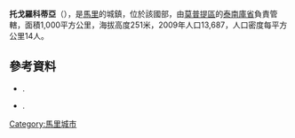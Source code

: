 '''托戈羅科蒂亞'''（{{lang-fr|Togoro Kotia}}），是[[馬里|馬里]]的城鎮，位於該國部，由[[莫普提區|莫普提區]]的[[泰南庫省|泰南庫省]]負責管轄，面積1,000平方公里，海拔高度251米，2009年人口13,687，人口密度每平方公里14人。

==參考資料==
*{{citation | title=Plan de Sécurité Alimentaire Commune Rurale de Togoro-Kotia 2006-2010 | publisher=Commissariat à la Sécurité Alimentaire, République du Mali, USAID-Mali | year=2006 | url=http://www.aec.msu.edu/fs2/mali_fd_strtgy/plans/mopti/tenenkou/psa_togoro-kotia.pdf | language=fr | deadurl=yes | archiveurl=https://web.archive.org/web/20120915063725/http://www.aec.msu.edu/fs2/mali_fd_strtgy/plans/mopti/tenenkou/psa_togoro-kotia.pdf | archivedate=2012年9月15日 | df= }}.
*{{citation
 |url         = http://instat.gov.ml/documentation/mopti.pdf
 |publisher   = République de Mali: Institut National de la Statistique
 |title       = Resultats Provisoires RGPH 2009 (Région de Mopti)
 |language    = fr
 |deadurl     = yes
 |archiveurl  = https://www.webcitation.org/6AnaIKCNv?url=http://instat.gov.ml/documentation/mopti.pdf
 |archivedate = 2012-09-19
}}.

{{Coord|14|33|39|N|4|40|29|W|display=title}}

{{莫普提區}}

[[Category:馬里城市|Category:馬里城市]]


{{Mali-geo-stub}}